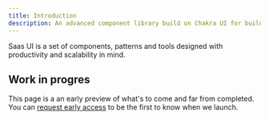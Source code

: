 ```yaml
---
title: Introduction
description: An advanced component library build on Chakra UI for building high quality SaaS products at speed.
---
```


Saas UI is a set of components, patterns and tools designed with productivity and scalability in mind.

## Work in progres

This page is a an early preview of what's to come and far from completed.
You can [request early access](http://localhost:3020/#request-access) to be the first to know when we launch.
